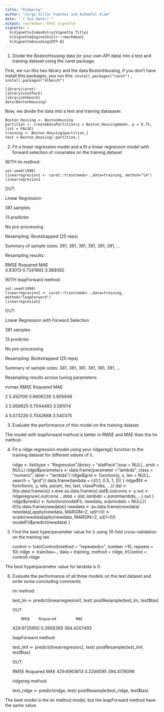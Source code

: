 ```yaml
---
title: "Ridgereg"
author: "Jorge Villar Fuentes and Ashmaful Alam"
date: "`r Sys.Date()`"
output: rmarkdown::html_vignette
vignette: >
  %\VignetteIndexEntry{Vignette Title}
  %\VignetteEngine{knitr::rmarkdown}
  %\VignetteEncoding{UTF-8}
---
```


1.  Divide the BostonHousing data (or your own API data) into a test and training dataset using the caret package.

   First, we run this two library and the data BostonHousing, if you don't have install this packages, you run this: `install.packages("caret")` , `install.packages("mlbench")`

    library(caret)
    library(statPack)
    library(mlbench)
    data(BostonHousing)
    
    
   Now, we divide the data into a test and training datasaset

    Boston_Housing <- BostonHousing
    partition <- createDataPartition(y = Boston_Housing$medv, p = 0.75, list = FALSE)
    training <- Boston_Housing[partition,]
    test <-Boston_Housing[-partition,]


2.  Fit a linear regression model and a ﬁt a linear regression model with forward selection of covariates on the training dataset

 WITH lm method:

    set.seed(1996)
    linearregresion1 <- caret::train(medv~.,data=training, method="lm")
    linearregresion1

OUT:

Linear Regression 

381 samples

 13 predictor

No pre-processing

Resampling: Bootstrapped (25 reps) 

Summary of sample sizes: 381, 381, 381, 381, 381, 381, ... 

Resampling results:

  RMSE     Rsquared   MAE   
  4.83013  0.7341992  3.389092
  

 WITH leapForward method:

    set.seed(1996)
    linearregresion2 <- caret::train(medv~.,data=training, method="leapForward")
    linearregresion2

OUT:

Linear Regression with Forward Selection 

381 samples

 13 predictor
 

No pre-processing

Resampling: Bootstrapped (25 reps) 

Summary of sample sizes: 381, 381, 381, 381, 381, 381, ... 

Resampling results across tuning parameters:


  nvmax  RMSE      Rsquared   MAE     
  
  2      5.450106  0.6606228  3.905948
  
  3      5.069825  0.7044483  3.581014
  
  4      5.073226  0.7042688  3.540375


3.  Evaluate the performance of this model on the training dataset.

The model with leapforward method is better in RMSE and MAE than the lm method.


4. Fit a ridge regression model using your ridgereg() function to the training dataset for diﬀerent values of λ.

    ridge <- list(type = "Regression",library = "statPack",loop = NULL, prob = NULL)
    ridge$parameters <- data.frame(parameter ="lambda", class = "numeric", label = "lambda")
    ridge$grid <- function(y, x, len = NULL, search = "grid"){
      data.frame(lambda = c(0.1, 0.5, 1, 2))
    }
    ridge$fit <- function(x, y, wts, param, lev, last, classProbs, ...){
      dat <- if(is.data.frame(x))
      x
      else as.data.frame(x)
      dat$.outcome <- y
      out <- ridgereg$new(.outcome~., data = dat, lambda = param$lambda, ...)
      out
    }
    ridge$predict <- function(modelFit, newdata, submodels = NULL){
      if(!is.data.frame(newdata))
         newdata <- as.data.frame(newdata)
      newdata[,apply(newdata, MARGIN=2, sd)!=0] <- scale(newdata[aplly(newdata, MARGIN=2, sd)!=0])
      modelFit$predict(newdata)
    }

5. Find the best hyperparameter value for λ using 10-fold cross-validation on the training set. 

    control <- trainControl(method = "repeatedcv", number =10, repeats = 10)
    ridge <- train(tax~., data = training, method = ridge, trControl = control)
    ridge

The best hyperparameter value for lambda is 0.

6. Evaluate the performance of all three models on the test dataset and write some concluding comments


    lm method:
    

    test_lm <- predict(linearregresion1, test)
    postResample(test_lm, test$tax)
    
    
    OUT:
    
           RMSE    Rsquared         MAE 
429.9725950   0.2858369 394.4207493


    leapForward method:

    test_lmf <- predict(linearregresion2, test)
    postResample(test_lmf, test$tax)
    
    
    OUT:
    
     RMSE    Rsquared         MAE 
429.6963613   0.2246595 394.4178098
    
    
    ridgereg method:

    test_ridge <- predict(ridge, test)
    postResample(test_ridge, test$tax)

The best model is the lm method model, but the leapForward method have the same value.


